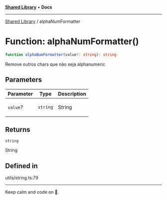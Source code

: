 
<Meta title="Libs/Shared/functions/alphaNumFormatter" />



[**Shared Library**](/?path=/docs/libs-shared-overview--page) • **Docs**

***

[Shared Library](/?path=/docs/libs-shared-overview--page) / alphaNumFormatter

# Function: alphaNumFormatter()

```ts
function alphaNumFormatter(value?: string): string
```

Remove outros chars que não seja alphanumeric

## Parameters

<table>
<thead>
<tr>
<th>Parameter</th>
<th>Type</th>
<th>Description</th>
</tr>
</thead>
<tbody>
<tr>
<td>

`value`?

</td>
<td>

`string`

</td>
<td>

String

</td>
</tr>
</tbody>
</table>

## Returns

`string`

String

## Defined in

utils/string.ts:79


***

Keep calm and code on 🤘.